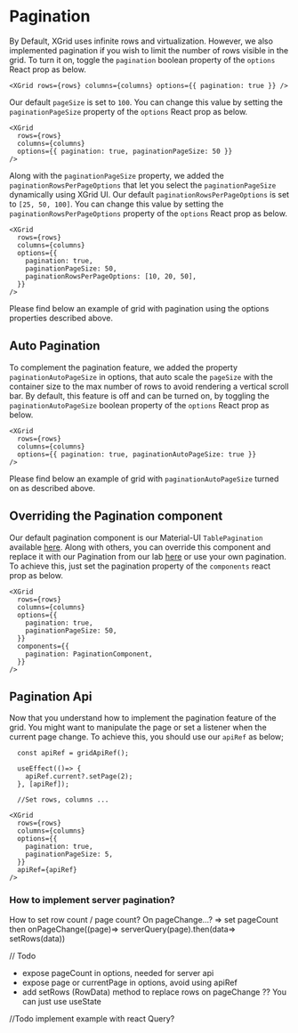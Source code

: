
<Meta title="1. Docs/6. Pagination" component={XGrid} />

# Pagination

By Default, XGrid uses infinite rows and virtualization. However, we also implemented pagination if you wish to limit the number of rows visible in the grid.
To turn it on, toggle the `pagination` boolean property of the `options` React prop as below.

```tsx
<XGrid rows={rows} columns={columns} options={{ pagination: true }} />
```

Our default `pageSize` is set to `100`. You can change this value by setting the `paginationPageSize` property of the `options` React prop as below.

```tsx
<XGrid
  rows={rows}
  columns={columns}
  options={{ pagination: true, paginationPageSize: 50 }}
/>
```

Along with the `paginationPageSize` property, we added the `paginationRowsPerPageOptions` that let you select the `paginationPageSize` dynamically using XGrid UI.
Our default `paginationRowsPerPageOptions` is set to `[25, 50, 100]`. You can change this value by setting the `paginationRowsPerPageOptions` property of the `options` React prop as below.

```tsx
<XGrid
  rows={rows}
  columns={columns}
  options={{
    pagination: true,
    paginationPageSize: 50,
    paginationRowsPerPageOptions: [10, 20, 50],
  }}
/>
```

Please find below an example of grid with pagination using the options properties described above.

<SimplePaginationDemo />

## Auto Pagination

To complement the pagination feature, we added the property `paginationAutoPageSize` in options, that auto scale the `pageSize` with the container size to the max number of rows to avoid rendering a vertical scroll bar.
By default, this feature is off and can be turned on, by toggling the `paginationAutoPageSize` boolean property of the `options` React prop as below.

```tsx
<XGrid
  rows={rows}
  columns={columns}
  options={{ pagination: true, paginationAutoPageSize: true }}
/>
```

Please find below an example of grid with `paginationAutoPageSize` turned on as described above.

<AutoPageSizeDemo />

## Overriding the Pagination component

Our default pagination component is our Material-UI `TablePagination` available [here](https://material-ui.com/api/table-pagination/#tablepagination-api).
Along with others, you can override this component and replace it with our Pagination from our lab [here](https://material-ui.com/components/pagination/)
or use your own pagination.
To achieve this, just set the pagination property of the `components` react prop as below.

```tsx
<XGrid
  rows={rows}
  columns={columns}
  options={{
    pagination: true,
    paginationPageSize: 50,
  }}
  components={{
    pagination: PaginationComponent,
  }}
/>
```
<CustomPaginationDemo />


## Pagination Api

Now that you understand how to implement the pagination feature of the grid. You might want to manipulate the page or set a listener when the current page change.
To achieve this, you should use our `apiRef` as below;

```tsx
  const apiRef = gridApiRef();

  useEffect(()=> {
    apiRef.current?.setPage(2);
  }, [apiRef]);

  //Set rows, columns ...

<XGrid
  rows={rows}
  columns={columns}
  options={{
    pagination: true,
    paginationPageSize: 5,
  }}
  apiRef={apiRef}
/>
```

<SetPageDemo />

### How to implement server pagination?
How to set row count / page count? On pageChange...?
=> set pageCount then onPageChange((page)=> serverQuery(page).then(data=> setRows(data))

// Todo
- expose pageCount in options, needed for server api
- expose page or currentPage in options, avoid using apiRef
- add setRows (RowData) method to replace rows on pageChange ?? You can just use useState

//Todo implement example with react Query?

